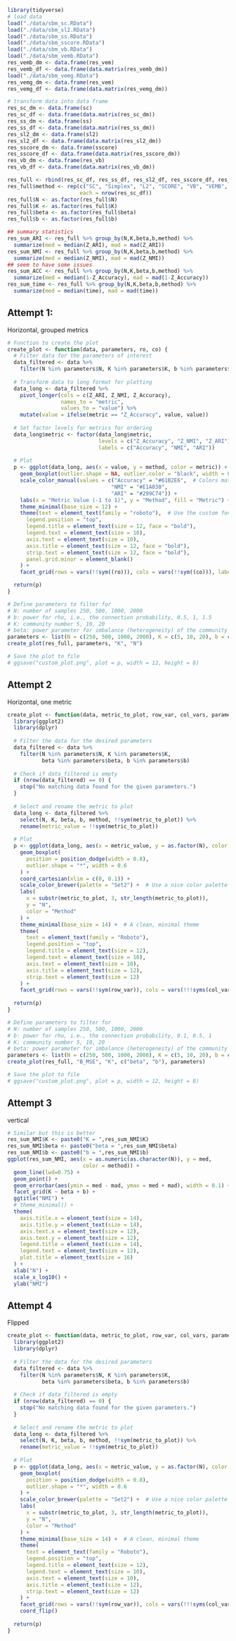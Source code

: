 ```r
library(tidyverse)
# load data
load("./data/sbm_sc.RData")
load("./data/sbm_sl2.RData")
load("./data/sbm_ss.RData")
load("./data/sbm_sscore.RData")
load("./data/sbm_vb.RData")
load("./data/sbm_vemb.RData")
res_vemb_dm <- data.frame(res_vem)
res_vemb_df <- data.frame(data.matrix(res_vemb_dm))
load("./data/sbm_vemg.RData")
res_vemg_dm <- data.frame(res_vem)
res_vemg_df <- data.frame(data.matrix(res_vemg_dm))

# transform data into data frame
res_sc_dm <- data.frame(sc)
res_sc_df <- data.frame(data.matrix(res_sc_dm))
res_ss_dm <- data.frame(ss)
res_ss_df <- data.frame(data.matrix(res_ss_dm))
res_sl2_dm <- data.frame(sl2)
res_sl2_df <- data.frame(data.matrix(res_sl2_dm))
res_sscore_dm <- data.frame(sscore)
res_sscore_df <- data.frame(data.matrix(res_sscore_dm))
res_vb_dm <- data.frame(res_vb)
res_vb_df <- data.frame(data.matrix(res_vb_dm))

res_full <- rbind(res_sc_df, res_ss_df, res_sl2_df, res_sscore_df, res_vb_df, res_vemb_df, res_vemg_df)
res_full$method <- rep(c("SC", "Simplex", "L2", "SCORE", "VB", "VEMB", "VEMG"),
                       each = nrow(res_sc_df))
res_full$N <- as.factor(res_full$N)
res_full$K <- as.factor(res_full$K)
res_full$beta <- as.factor(res_full$beta)
res_full$b <- as.factor(res_full$b)

## summary statistics
res_sum_ARI <- res_full %>% group_by(N,K,beta,b,method) %>% 
  summarize(med = median(Z_ARI), mad = mad(Z_ARI))
res_sum_NMI <- res_full %>% group_by(N,K,beta,b,method) %>% 
  summarize(med = median(Z_NMI), mad = mad(Z_NMI))
## seem to have some issues
res_sum_ACC <- res_full %>% group_by(N,K,beta,b,method) %>% 
  summarize(med = median(1-Z_Accuracy), mad = mad(1-Z_Accuracy))
res_sum_time <- res_full %>% group_by(N,K,beta,b,method) %>% 
  summarize(med = median(time), mad = mad(time))
```

## Attempt 1:

Horizontal, grouped metrics

```r
# Function to create the plot
create_plot <- function(data, parameters, ro, co) {
  # Filter data for the parameters of interest
  data_filtered <- data %>%
    filter(N %in% parameters$N, K %in% parameters$K, b %in% parameters$b, beta %in% parameters$beta)
  
  # Transform data to long format for plotting
  data_long <- data_filtered %>%
    pivot_longer(cols = c(Z_ARI, Z_NMI, Z_Accuracy), 
                 names_to = "metric", 
                 values_to = "value") %>%
    mutate(value = ifelse(metric == "Z_Accuracy", value, value))
  
  # Set factor levels for metrics for ordering
  data_long$metric <- factor(data_long$metric, 
                             levels = c("Z_Accuracy", "Z_NMI", "Z_ARI"),
                             labels = c("Accuracy", "NMI", "ARI"))
  
  # Plot
  p <- ggplot(data_long, aes(x = value, y = method, color = metric)) +
    geom_boxplot(outlier.shape = NA, outlier.color = "black", width = 0.6, position=position_dodge(width = 0.8)) +  # Boxplots only
    scale_color_manual(values = c("Accuracy" = "#61B2E6",  # Colors matching your example
                                 "NMI" = "#E1A030", 
                                 "ARI" = "#299C74")) +
    labs(x = "Metric Value (-1 to 1)", y = "Method", fill = "Metric") +
    theme_minimal(base_size = 12) +
    theme(text = element_text(family = "roboto"),  # Use the custom font
      legend.position = "top",
      legend.title = element_text(size = 12, face = "bold"),
      legend.text = element_text(size = 10),
      axis.text = element_text(size = 10),
      axis.title = element_text(size = 12, face = "bold"),
      strip.text = element_text(size = 12, face = "bold"),
      panel.grid.minor = element_blank()
    ) +
    facet_grid(rows = vars(!!sym((ro))), cols = vars(!!sym((co))), labeller = label_both)

  return(p)
}
```

```r
# Define parameters to filter for
# N: number of samples 250, 500, 1000, 2000
# b: power for rho, i.e., the connection probability, 0.5, 1, 1.5
# K: community number 5, 10, 20
# beta: power parameter for imbalance (heterogeneity) of the community sizes 0, 5, 10
parameters <- list(N = c(250, 500, 1000, 2000), K = c(5, 10, 20), b = c(1), beta = c(0))
create_plot(res_full, parameters, "K", "N")

# Save the plot to file
# ggsave("custom_plot.png", plot = p, width = 12, height = 8)

```

## Attempt 2

Horizontal, one metric

```r
create_plot <- function(data, metric_to_plot, row_var, col_vars, parameters) {  
  library(ggplot2)
  library(dplyr)
  
  # Filter the data for the desired parameters
  data_filtered <- data %>%
    filter(N %in% parameters$N, K %in% parameters$K, 
           beta %in% parameters$beta, b %in% parameters$b)
  
  # Check if data_filtered is empty
  if (nrow(data_filtered) == 0) {
    stop("No matching data found for the given parameters.")
  }
  
  # Select and rename the metric to plot
  data_long <- data_filtered %>%
    select(N, K, beta, b, method, !!sym(metric_to_plot)) %>%
    rename(metric_value = !!sym(metric_to_plot))
  
  # Plot
  p <- ggplot(data_long, aes(x = metric_value, y = as.factor(N), color = method)) +
    geom_boxplot(
      position = position_dodge(width = 0.8),
      outlier.shape = "*", width = 0.6
    ) +
    coord_cartesian(xlim = c(0, 0.1)) + 
    scale_color_brewer(palette = "Set2") +  # Use a nice color palette
    labs(
      x = substr(metric_to_plot, 3, str_length(metric_to_plot)), 
      y = "N", 
      color = "Method"
    ) +
    theme_minimal(base_size = 14) +  # A clean, minimal theme
    theme(
      text = element_text(family = "Roboto"),
      legend.position = "top",
      legend.title = element_text(size = 12),
      legend.text = element_text(size = 10),
      axis.text = element_text(size = 10),
      axis.title = element_text(size = 12),
      strip.text = element_text(size = 12)
    ) +
    facet_grid(rows = vars(!!sym(row_var)), cols = vars(!!!syms(col_vars)), labeller = label_both)
  
  return(p)
}

```

```r
# Define parameters to filter for
# N: number of samples 250, 500, 1000, 2000
# b: power for rho, i.e., the connection probability, 0.1, 0.5, 1
# K: community number 5, 10, 20
# beta: power parameter for imbalance (heterogeneity) of the community sizes 0, 5, 10
parameters <- list(N = c(250, 500, 1000, 2000), K = c(5, 10, 20), b = c(0.1, 0.5, 1), beta = c(0, 5, 10))
create_plot(res_full, "B_MSE", "K", c("beta", "b"), parameters)

# Save the plot to file
# ggsave("custom_plot.png", plot = p, width = 12, height = 8)

```

## Attempt 3

vertical

```r
# Similar but this is better
res_sum_NMI$K <- paste0("K = ",res_sum_NMI$K)
res_sum_NMI$beta <- paste0("beta = ",res_sum_NMI$beta)
res_sum_NMI$b <- paste0("b = ",res_sum_NMI$b)
ggplot(res_sum_NMI, aes(x = as.numeric(as.character(N)), y = med,
                        color = method)) + 
  geom_line(lwd=0.75) + 
  geom_point() + 
  geom_errorbar(aes(ymin = med - mad, ymax = med + mad), width = 0.1) + 
  facet_grid(K ~ beta + b) + 
  ggtitle("NMI") +
  # theme_minimal() +
  theme(
    axis.title.x = element_text(size = 14),
    axis.title.y = element_text(size = 14),
    axis.text.x = element_text(size = 12),
    axis.text.y = element_text(size = 12),
    legend.title = element_text(size = 14),
    legend.text = element_text(size = 12),
    plot.title = element_text(size = 16)
  ) + 
  xlab("N") + 
  scale_x_log10() + 
  ylab("NMI")
```

## Attempt 4

Flipped

```r
create_plot <- function(data, metric_to_plot, row_var, col_vars, parameters) {  
  library(ggplot2)
  library(dplyr)
  
  # Filter the data for the desired parameters
  data_filtered <- data %>%
    filter(N %in% parameters$N, K %in% parameters$K, 
           beta %in% parameters$beta, b %in% parameters$b)
  
  # Check if data_filtered is empty
  if (nrow(data_filtered) == 0) {
    stop("No matching data found for the given parameters.")
  }
  
  # Select and rename the metric to plot
  data_long <- data_filtered %>%
    select(N, K, beta, b, method, !!sym(metric_to_plot)) %>%
    rename(metric_value = !!sym(metric_to_plot))
  
  # Plot
  p <- ggplot(data_long, aes(x = metric_value, y = as.factor(N), color = method)) +
    geom_boxplot(
      position = position_dodge(width = 0.8),
      outlier.shape = "*", width = 0.6
    ) +
    scale_color_brewer(palette = "Set2") +  # Use a nice color palette
    labs(
      x = substr(metric_to_plot, 3, str_length(metric_to_plot)), 
      y = "N", 
      color = "Method"
    ) +
    theme_minimal(base_size = 14) +  # A clean, minimal theme
    theme(
      text = element_text(family = "Roboto"),
      legend.position = "top",
      legend.title = element_text(size = 12),
      legend.text = element_text(size = 10),
      axis.text = element_text(size = 10),
      axis.title = element_text(size = 12),
      strip.text = element_text(size = 12)
    ) +
    facet_grid(rows = vars(!!sym(row_var)), cols = vars(!!!syms(col_vars)), labeller = label_both) +
    coord_flip()
  
  return(p)
}
```
